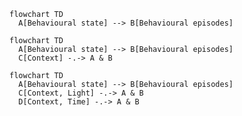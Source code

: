 
:::{#fig-intro-diagram layout-ncol=3}

```mermaid
flowchart TD
  A[Behavioural state] --> B[Behavioural episodes]
```

```mermaid
flowchart TD
  A[Behavioural state] --> B[Behavioural episodes]
  C[Context] -.-> A & B
```

```mermaid
flowchart TD
  A[Behavioural state] --> B[Behavioural episodes]
  C[Context, Light] -.-> A & B
  D[Context, Time] -.-> A & B
```

:::
